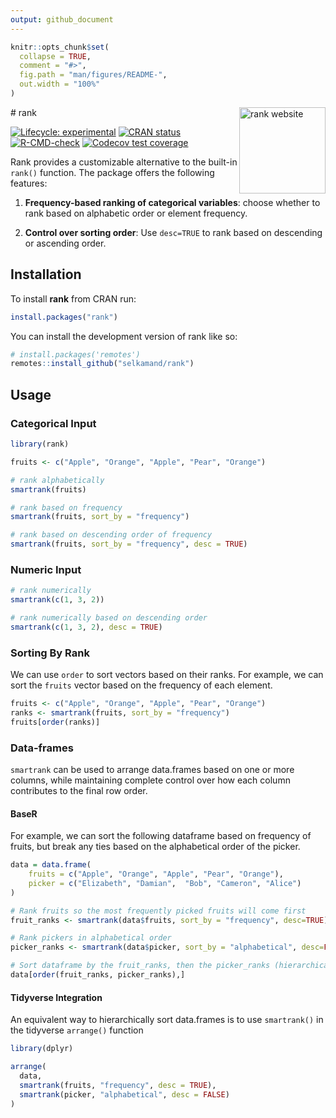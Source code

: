 ```yaml
---
output: github_document
---
```


<!-- README.md is generated from README.Rmd. Please edit that file -->

```r
knitr::opts_chunk$set(
  collapse = TRUE,
  comment = "#>",
  fig.path = "man/figures/README-",
  out.width = "100%"
)
```

 # rank <a href="https://selkamand.github.io/rank/"><img src="man/figures/logo.png" align="right" height="138" alt="rank website" /></a>

<!-- badges: start -->
[![Lifecycle: experimental](https://img.shields.io/badge/lifecycle-experimental-orange.svg)](https://lifecycle.r-lib.org/articles/stages.html#experimental)
[![CRAN status](https://www.r-pkg.org/badges/version/rank)](https://CRAN.R-project.org/package=rank)
[![R-CMD-check](https://github.com/selkamand/rank/actions/workflows/R-CMD-check.yaml/badge.svg)](https://github.com/selkamand/rank/actions/workflows/R-CMD-check.yaml)
[![Codecov test coverage](https://codecov.io/gh/selkamand/rank/branch/master/graph/badge.svg)](https://app.codecov.io/gh/selkamand/rank?branch=master)
<!-- badges: end -->

Rank provides a customizable alternative to the built-in `rank()` function. The package offers the following features:

  1. **Frequency-based ranking of categorical variables**: choose whether to rank based on alphabetic order or element frequency.
  
  2. **Control over sorting order**: Use `desc=TRUE` to rank based on descending or ascending order.

## Installation


To install **rank** from CRAN run:

```r
install.packages("rank")
```

You can install the development version of rank like so:

``` r
# install.packages('remotes')
remotes::install_github("selkamand/rank")
```

## Usage

### Categorical Input

```r
library(rank)

fruits <- c("Apple", "Orange", "Apple", "Pear", "Orange")

# rank alphabetically
smartrank(fruits)

# rank based on frequency
smartrank(fruits, sort_by = "frequency")

# rank based on descending order of frequency
smartrank(fruits, sort_by = "frequency", desc = TRUE)

```


### Numeric Input

```r
# rank numerically
smartrank(c(1, 3, 2))

# rank numerically based on descending order
smartrank(c(1, 3, 2), desc = TRUE)
```

### Sorting By Rank

We can use `order` to sort vectors based on their ranks. For example, we can sort the `fruits` vector based on the frequency of each element.

```r
fruits <- c("Apple", "Orange", "Apple", "Pear", "Orange")
ranks <- smartrank(fruits, sort_by = "frequency")
fruits[order(ranks)]
```

### Data-frames

`smartrank` can be used to arrange data.frames based on one or more columns, while maintaining complete control over how each column contributes to the final row order.

#### BaseR

For example, we can sort the following dataframe based on frequency of fruits, but break any ties based on the alphabetical order of the picker.

```r
data = data.frame(
    fruits = c("Apple", "Orange", "Apple", "Pear", "Orange"),
    picker = c("Elizabeth", "Damian",  "Bob", "Cameron", "Alice")
)

# Rank fruits so the most frequently picked fruits will come first
fruit_ranks <- smartrank(data$fruits, sort_by = "frequency", desc=TRUE) 

# Rank pickers in alphabetical order
picker_ranks <- smartrank(data$picker, sort_by = "alphabetical", desc=FALSE) 

# Sort dataframe by the fruit_ranks, then the picker_ranks (hierarchical)
data[order(fruit_ranks, picker_ranks),]
```


#### Tidyverse Integration

An equivalent way to hierarchically sort data.frames is to use `smartrank()` in the tidyverse `arrange()` function
 
```r
library(dplyr)

arrange(
  data, 
  smartrank(fruits, "frequency", desc = TRUE), 
  smartrank(picker, "alphabetical", desc = FALSE)
)
```

